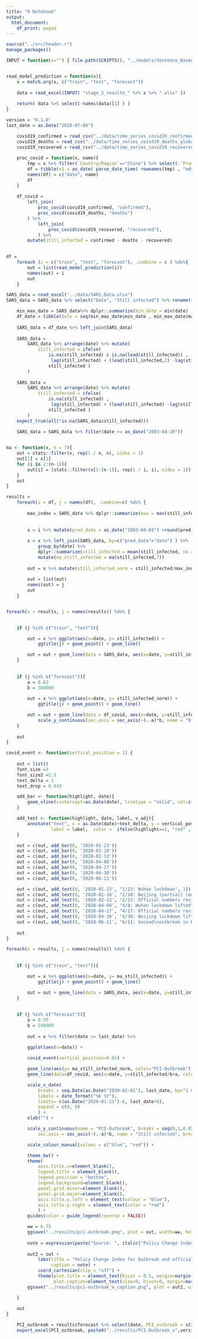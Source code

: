 ```yaml
---
title: "R Notebook"
output:
  html_document:
    df_print: paged
---
```


```r
source("../src/header.r")
manage_packages()

INPUT = function(x="") { file.path(SCRIPTS(), "../models/Sentence_Based/", x) }


read_model_prediction = function(x){
	x = match.arg(x, c("train", "test", "forecast"))
	
	data = read_excel(INPUT( "stage_2_results_" %+% x %+% ".xlsx" ))
	
	return( data %>% select(-names(data)[1] ) )
}

version = "0.1.0"
last_date = as.Date("2020-07-09")

```

```r
	covid19_confirmed = read_csv("../data/time_series_covid19_confirmed_global.csv")
	covid19_deaths = read_csv("../data/time_series_covid19_deaths_global.csv")
	covid19_recovered = read_csv("../data/time_series_covid19_recovered_global.csv")
	
	proc_covid = function(x, name){
		tmp = x %>% filter(`Country/Region`=="China") %>% select(-`Province/State`, -`Country/Region`, -Lat, -Long) %>% summarize_all(sum) %>% t
		df = tibble(v1 = as_date( parse_date_time( rownames(tmp) , "mdy")) , v2 = tmp[,1]) 
		names(df) = c("date", name)
		df
	}
	
	df_covid = 
		left_join(
			proc_covid(covid19_confirmed, "confirmed"),
			proc_covid(covid19_deaths, "deaths")
		) %>%
			left_join(
				proc_covid(covid19_recovered, "recovered"),
			) %>% 
		mutate(still_infected = confirmed - deaths - recovered)
	
```


```r
df = 
	foreach (i = c("train", "test", "forecast"), .combine = c ) %do%{
		out = list(read_model_prediction(i))
		names(out) = i 
		out
	}

SARS_data = read_excel("../data/SARS_Data.xlsx")
SARS_data = SARS_data %>% select("Date", "Still infected") %>% rename(still_infected = `Still infected`) %>% mutate(date=as_date(Date, format="%b %d %Y") )

```


```r
	min_max_date = SARS_data%>% dplyr::summarize(min_date = min(date) , max_date=max(date))
	df_date = tibble(date = seq(min_max_date$min_date , min_max_date$max_date, by="1 day") )
	
	SARS_data = df_date %>% left_join(SARS_data)
	
	SARS_data = 
		SARS_data %>% arrange(date) %>% mutate(
			still_infected = ifelse(
				is.na(still_infected) & is.na(lead(still_infected)) , 
				 lag(still_infected) + (lead(still_infected,2) -lag(still_infected))/3 ,  
				still_infected )
		)
	
	SARS_data = 
		SARS_data %>% arrange(date) %>% mutate(
			still_infected = ifelse(
				is.na(still_infected) , 
				 lag(still_infected) + (lead(still_infected) -lag(still_infected))/2 ,  
				still_infected )
		)
	expect_true(all(!is.na(SARS_data$still_infected)))

	SARS_data = SARS_data %>% filter(date >= as_date("2003-04-10"))
	
```

```r
ma <- function(x, n = 7){
	out = stats::filter(x, rep(1 / n, n), sides = 1)
	out[1] = x[1]
	for (i in 2:(n-1)){
		out[i] = (stats::filter(x[1:(n-1)], rep(1 / i, i), sides = 1))[i]
	}	
	out
}

results = 
	foreach(i = df, j = names(df), .combine=c) %do% {
		
		max_index = SARS_data %>% dplyr::summarize(max = max(still_infected)) %>% pull
		
		
		x = i %>% mutate(pred_date = as_date("2003-04-03") +round(pred) ) %>% mutate(date=as_date(date))
	
		x = x %>% left_join(SARS_data, by=c("pred_date"="date") ) %>% 
			group_by(date) %>% 
			dplyr::summarize(still_infected = mean(still_infected, na.rm=TRUE) )  %>% 
			mutate(ma_still_infected = ma(still_infected,7))
		
		out = x %>% mutate(still_infected_norm = still_infected/max_index, ma_still_infected_norm=ma_still_infected/max_index) 
		
		out = list(out)
		names(out) = j
		out
	}


foreach(x = results, j = names(results)) %do% {
	

	if (j %in% c("train", "test")){

		out = x %>% ggplot(aes(x=date, y= still_infected)) +
			ggtitle(j) + geom_point() + geom_line()

		out = out + geom_line(data = SARS_data, aes(x=date, y=still_infected), color="blue")
	}
	
	
	if (j %in% c("forecast")){
		a = 0.62
		b = 300000
	
		out = x %>% ggplot(aes(x=date, y= still_infected_norm)) +
			ggtitle(j) + geom_point() + geom_line()

		out = out + geom_line(data = df_covid, aes(x=date, y=still_infected/b+a), color="blue") + 
			scale_y_continuous(sec.axis = sec_axis(~(.-a)*b, name = "Official numers", breaks = seq(0,50000,10000) , labels=scales::comma  ))
	}
    
	out
}

```


```r

covid_event <- function(vertical_position = 1) {
    
    out = list()
    font_size =3
    font_size2 =2.5
    text_delta = 1
    text_drop = 0.019

    add_bar <- function(highlight, date){
    	geom_vline(xintercept=as.Date(date), linetype = "solid", col=ifelse(highlight==1, "mediumspringgreen", "grey80"), size = 1)
    }

    add_text <- function(highlight, date, label, v_adj){
    	annotate("text", x = as.Date(date)+text_delta, y = vertical_position*v_adj, hjust = 0,
                 label = label,  color =  ifelse(highlight==1, "red" , "black"), size = ifelse(highlight==1, font_size , font_size2))
    }

    out = c(out, add_bar(0, '2020-01-23'))
    out = c(out, add_bar(0, '2020-02-10'))
    out = c(out, add_bar(0, '2020-02-13'))
    out = c(out, add_bar(0, '2020-04-08'))
    out = c(out, add_bar(0, '2020-04-17'))
    out = c(out, add_bar(0, '2020-04-30'))
    out = c(out, add_bar(0, '2020-06-11'))

    out = c(out, add_text(0, '2020-01-23', "1/23: Wuhan lockdown", 1))
    out = c(out, add_text(0, '2020-02-10', "2/10: Beijing (partial) loackdown", 1-text_drop))
    out = c(out, add_text(0, '2020-02-13', "2/13: Official numbers revised", 1-2*text_drop))
    out = c(out, add_text(0, '2020-04-08', "4/8: Wuhan lockdown lifted", 1-2*text_drop))
    out = c(out, add_text(0, '2020-04-17', "4/17: Official numbers revised again", 1-3*text_drop))
    out = c(out, add_text(0, '2020-04-30', "4/30: Beijing lockdown lifted", 1-4*text_drop))
    out = c(out, add_text(0, '2020-06-11', "6/11: Second\noutbreak in Beijing", 1-5.5*text_drop))
    
    out
}

foreach(x = results, j = names(results)) %do% {
	
	
	if (j %in% c("train", "test")){

		out = x %>% ggplot(aes(x=date, y= ma_still_infected)) +
			ggtitle(j) + geom_point() + geom_line()

		out = out + geom_line(data = SARS_data, aes(x=date, y=still_infected), color="blue")
	}
	
	
	if (j %in% c("forecast")){
		a = 0.55
		b = 240000
	
		out = x %>% filter(date <= last_date) %>%
		    
		ggplot(aes(x=date)) +

		covid_event(vertical_position=0.85) +

		geom_line(aes(y= ma_still_infected_norm, color="PCI-Outbreak"), size=1 ) +
		geom_line(data=df_covid, aes(x=date, y=still_infected/b+a, color="Still infected cases (official)"), size=1) + 

		scale_x_date(			
            breaks = seq.Date(as.Date("2020-02-01"), last_date, by="1 month"), 
            labels = date_format("%b %Y"), 
            limits= c(as.Date("2020-01-21")-6, last_date+6),
            expand = c(0, 0)
			) + 
		xlab("") +

		scale_y_continuous(name = "PCI-Outbreak", breaks = seq(0,1,0.05), limits=c(0.54, 0.86),
			sec.axis = sec_axis(~(.-a)*b, name = "Still infected", breaks = seq(0,70000,10000) , labels = scales::comma)) + 

		scale_colour_manual(values = c("blue", "red")) +

		theme_bw() +
		theme(
			axis.title.x=element_blank(),
			legend.title = element_blank(),
			legend.position = "bottom",
			legend.background=element_blank(),
			panel.grid.minor=element_blank(),
			panel.grid.major=element_blank(),
			axis.title.y.left = element_text(colour = "blue"),
			axis.title.y.right = element_text(color = "red")
			) + 
		guides(color = guide_legend(reverse = FALSE))

    	ww = 6.75
    	ggsave("../results/pci-outbreak.png", plot = out, width=ww, height=(2/3)*ww)
    	
    	note = expression(paste("Source: ", italic("Policy Change Index"), ", https://policychangeindex.org/"))
    	                        
    	out2 = out +
    	    labs(title = "Policy Change Index for Outbreak and official COVID cases in China",
    	         caption = note) +
    	    coord_cartesian(clip = "off") +
    	    theme(plot.title = element_text(hjust = 0.5, margin=margin(t=3, b=12)),
    	          plot.caption=element_text(size=9, hjust=0, margin=margin(t=9, b=3)))
    	ggsave("../results/pci-outbreak_w_caption.png", plot = out2, width=ww, height=(3/4)*ww)

	}
	
	out
}
```


```r
	PCI_outbreak = results$forecast %>% select(date, PCI_outbreak = still_infected_norm) 
	export_excel(PCI_outbreak, paste0("../results/PCI-Outbreak_v",version,"_",as.character(last_date),".xlsx"), sheetname = "PCI-Outbrekk")
```



